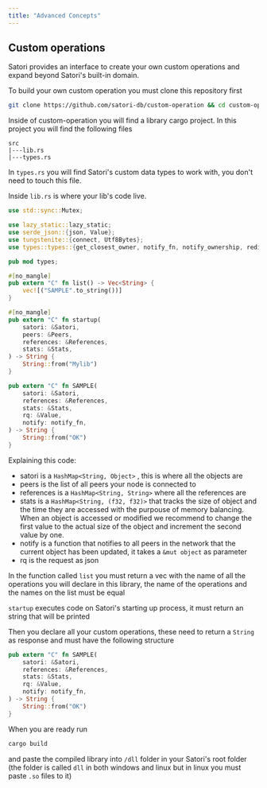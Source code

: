 ```yaml
---
title: "Advanced Concepts"
---
```


## Custom operations

Satori provides an interface to create your own custom operations and expand beyond Satori's built-in domain.

To build your own custom operation you must clone this repository first

```bash
git clone https://github.com/satori-db/custom-operation && cd custom-operation
```

Inside of custom-operation you will find a library cargo project. In this project you will find the following files

```
src
|---lib.rs
|---types.rs
```

In `types.rs` you will find Satori's custom data types to work with, you don't need to touch this file.

Inside `lib.rs` is where your lib's code live.

```rust
use std::sync::Mutex;

use lazy_static::lazy_static;
use serde_json::{json, Value};
use tungstenite::{connect, Utf8Bytes};
use types::types::{get_closest_owner, notify_fn, notify_ownership, redirection, specific_redirect, Hyper, Object, Owners, Peers, References, Satori, Stats};

pub mod types;

#[no_mangle]
pub extern "C" fn list() -> Vec<String> {
    vec![("SAMPLE".to_string())]
}

#[no_mangle]
pub extern "C" fn startup(
    satori: &Satori,
    peers: &Peers,
    references: &References,
    stats: &Stats,
) -> String {
    String::from("Mylib")
}

pub extern "C" fn SAMPLE(
    satori: &Satori,
    references: &References,
    stats: &Stats,
    rq: &Value,
    notify: notify_fn,
) -> String {
    String::from("OK")
}
```

Explaining this code:

- satori is a `HashMap<String, Object>` , this is where all the objects are
- peers is the list of all peers your node is connected to
- references is a `HashMap<String, String>` where all the references are
- stats is a `HashMap<String, (f32, f32)>`  that tracks the size of object and the time they are accessed with the purpouse of memory balancing. When an object is accessed or modified we recommend to change the first value to the actual size of the object and increment the second value by one.
- notify is a function that notifies to all peers in the network that the current object has been updated, it takes a `&mut object` as parameter
- rq is the request as json

In the function called `list` you must return a vec with the name of all the operations you will declare in this library, the name of the operations and the names on the list must be equal

`startup` executes code on Satori's starting up process, it must return an string that will be printed

Then you declare all your custom operations, these need to return a `String` as response and must have the following structure

```rust
pub extern "C" fn SAMPLE(
    satori: &Satori,
    references: &References,
    stats: &Stats,
    rq: &Value,
    notify: notify_fn,
) -> String {
    String::from("OK")
}
```

When you are ready run

```bash
cargo build
```

and paste the compiled library into `/dll` folder in your Satori's root folder (the folder is called `dll` in both windows and linux but in linux you must paste `.so` files to it)